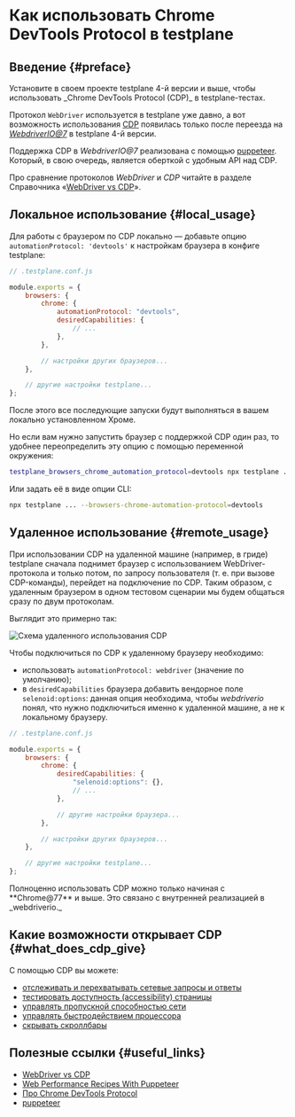 
# Как использовать Chrome DevTools Protocol в testplane

## Введение {#preface}

<Admonition type="warning">
    Установите в своем проекте testplane 4-й версии и выше, чтобы использовать _Chrome DevTools
    Protocol (CDP)_ в testplane-тестах.
</Admonition>

Протокол `WebDriver` используется в testplane уже давно, а вот возможность использования [CDP][CDP] появилась только после переезда на _[WebdriverIO@7](https://webdriver.io/versions)_ в testplane 4-й версии.

Поддержка CDP в _WebdriverIO@7_ реализована с помощью [puppeteer][puppeteer]. Который, в свою очередь, является оберткой с удобным API над CDP.

Про сравнение протоколов _WebDriver_ и _CDP_ читайте в разделе Справочника «[WebDriver vs CDP][webdriver-vs-cdp]».

## Локальное использование {#local_usage}

Для работы с браузером по CDP локально — добавьте опцию `automationProtocol: 'devtools'` к настройкам браузера в конфиге testplane:

```javascript
// .testplane.conf.js

module.exports = {
    browsers: {
        chrome: {
            automationProtocol: "devtools",
            desiredCapabilities: {
                // ...
            },
        },

        // настройки других браузеров...
    },

    // другие настройки testplane...
};
```

После этого все последующие запуски будут выполняться в вашем локально установленном Хроме.

Но если вам нужно запустить браузер с поддержкой CDP один раз, то удобнее переопределить эту опцию с помощью переменной окружения:

```bash
testplane_browsers_chrome_automation_protocol=devtools npx testplane ...
```

Или задать её в виде опции CLI:

```bash
npx testplane ... --browsers-chrome-automation-protocol=devtools
```

## Удаленное использование {#remote_usage}

При использовании CDP на удаленной машине (например, в гриде) testplane сначала поднимет браузер с использованием WebDriver-протокола и только потом, по запросу пользователя (т. е. при вызове CDP-команды), перейдет на подключение по CDP. Таким образом, с удаленным браузером в одном тестовом сценарии мы будем общаться сразу по двум протоколам.

Выглядит это примерно так:

![Схема удаленного использования CDP](/img/docs/guides/how-to-use-cdp.remote-scheme.png)

Чтобы подключиться по CDP к удаленному браузеру необходимо:

-   использовать `automationProtocol: webdriver` (значение по умолчанию);
-   в `desiredCapabilities` браузера добавить вендорное поле `selenoid:options`: данная опция необходима, чтобы _webdriverio_ понял, что нужно подключиться именно к удаленной машине, а не к локальному браузеру.

```javascript
// .testplane.conf.js

module.exports = {
    browsers: {
        chrome: {
            desiredCapabilities: {
                "selenoid:options": {},
                // ...
            },

            // другие настройки браузера...
        },

        // настройки других браузеров...
    },

    // другие настройки testplane...
};
```

<Admonition type="warning" title="Ограничения">
    Полноценно использовать CDP можно только начиная с **Chrome@77** и выше. Это связано с
    внутренней реализацией в _webdriverio._
</Admonition>

## Какие возможности открывает CDP {#what_does_cdp_give}

С помощью CDP вы можете:

-   [отслеживать и перехватывать сетевые запросы и ответы][how-to-intercept-requests-and-responses]
-   [тестировать доступность (accessibility) страницы][how-to-check-accessibility]
-   [управлять пропускной способностью сети][how-to-manage-network-bandwidth]
-   [управлять быстродействием процессора][how-to-manage-cpu-performance]
-   [скрывать скроллбары][how-to-hide-scrollbars-by-cdp]

## Полезные ссылки {#useful_links}

-   [WebDriver vs CDP][webdriver-vs-cdp]
-   [Web Performance Recipes With Puppeteer](https://addyosmani.com/blog/puppeteer-recipes/)
-   [Про Chrome DevTools Protocol][CDP]
-   [puppeteer][puppeteer]

[CDP]: https://chromedevtools.github.io/devtools-protocol/
[puppeteer]: https://pptr.dev/
[how-to-intercept-requests-and-responses]: ../how-to-intercept-requests-and-responses
[how-to-check-accessibility]: ../how-to-check-accessibility
[how-to-manage-network-bandwidth]: ../how-to-manage-network-bandwidth
[how-to-manage-cpu-performance]: ../how-to-manage-cpu-performance
[how-to-hide-scrollbars-by-cdp]: ../how-to-hide-scrollbars-by-cdp
[webdriver-vs-cdp]: ../../reference/webdriver-vs-cdp
